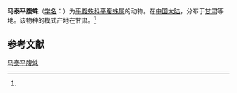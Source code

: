 {{Speciesbox
| name = 马泰平腹蛛
| status = 
| status_system = 
| image = 
| genus = Gnaphosa
| species = martae
| authority = (Schenkel, 1963)<ref name='id14356'>{{cite web| url =http://www.bioinfo.cn/db05/BjdwSpecies.php?action=view&id=14356| title =马泰平腹蛛| work =《中国动物物种编目数据库》| publisher =中国科学院微生物研究所| author =中国科学院动物研究所| accessdate =2009-04-28| deadurl =yes| archiveurl =https://web.archive.org/web/20160305015934/http://www.bioinfo.cn/db05/BjdwSpecies.php?action=view&id=14356| archivedate =2016-03-05}}</ref>
}}

'''马泰平腹蛛'''（[[学名|学名]]：{{lang|la|''Gnaphosa martae''}}）为[[平腹蛛科|平腹蛛科]][[平腹蛛属|平腹蛛属]]的动物。在[[中国大陆|中国大陆]]，分布于[[甘肃|甘肃]]等地。该物种的模式产地在甘肃。<ref name='id14356'/>

== 参考文献 ==
{{reflist}}

{{Wikispecies|Gnaphosa martae}}

[[Category:平腹蛛属|马泰平腹蛛]]


{{蜘蛛小作品}}